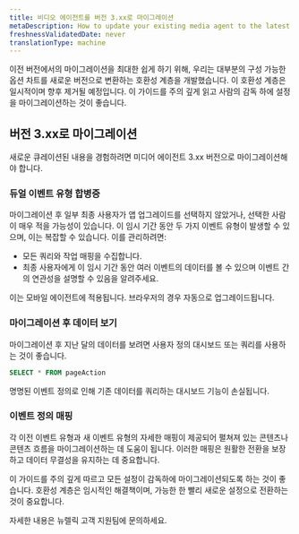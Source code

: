 ```yaml
---
title: 비디오 에이전트를 버전 3.xx로 마이그레이션
metaDescription: How to update your existing media agent to the latest version.
freshnessValidatedDate: never
translationType: machine
---
```


이전 버전에서의 마이그레이션을 최대한 쉽게 하기 위해, 우리는 대부분의 구성 가능한 옵션 차트를 새로운 버전으로 변환하는 호환성 계층을 개발했습니다. 이 호환성 계층은 일시적이며 향후 제거될 예정입니다. 이 가이드를 주의 깊게 읽고 사람의 감독 하에 설정을 마이그레이션하는 것이 좋습니다.

## 버전 3.xx로 마이그레이션

새로운 큐레이션된 내용을 경험하려면 미디어 에이전트 3.xx 버전으로 마이그레이션해야 합니다.

### 듀얼 이벤트 유형 합병증

마이그레이션 후 일부 최종 사용자가 앱 업그레이드를 선택하지 않았거나, 선택한 사람이 매우 적을 가능성이 있습니다. 이 임시 기간 동안 두 가지 이벤트 유형이 발생할 수 있으며, 이는 복잡할 수 있습니다. 이를 관리하려면:

* 모든 쿼리와 작업 매핑을 수집합니다.
* 최종 사용자에게 이 임시 기간 동안 여러 이벤트의 데이터를 볼 수 있으며 이벤트 간의 연관성을 설명할 수 있음을 알려주세요.

<Callout variant="important">
  이는 모바일 에이전트에 적용됩니다. 브라우저의 경우 자동으로 업그레이드됩니다.
</Callout>

### 마이그레이션 후 데이터 보기

마이그레이션 후 지난 달의 데이터를 보려면 사용자 정의 대시보드 또는 쿼리를 사용하는 것이 좋습니다.

```sql
SELECT * FROM pageAction
```

<Callout variant="important">
  명명된 이벤트 정의로 인해 기존 데이터를 쿼리하는 대시보드 기능이 손실됩니다.
</Callout>

### 이벤트 정의 매핑

각 이전 이벤트 유형과 새 이벤트 유형의 자세한 매핑이 제공되어 펼쳐져 있는 콘텐츠나 콘텐츠 흐름을 마이그레이션하는 데 도움이 됩니다. 이러한 매핑은 원활한 전환을 보장하고 데이터 무결성을 유지하는 데 중요합니다.

이 가이드를 주의 깊게 따르고 모든 설정이 감독하에 마이그레이션되도록 하는 것이 좋습니다. 호환성 계층은 임시적인 해결책이며, 가능한 한 빨리 새로운 설정으로 전환하는 것이 중요합니다.

자세한 내용은 뉴렐릭 고객 지원팀에 문의하세요.